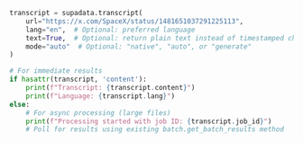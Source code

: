 ```python Python
transcript = supadata.transcript(
    url="https://x.com/SpaceX/status/1481651037291225113",
    lang="en",  # Optional: preferred language
    text=True,  # Optional: return plain text instead of timestamped chunks
    mode="auto"  # Optional: "native", "auto", or "generate"
)

# For immediate results
if hasattr(transcript, 'content'):
    print(f"Transcript: {transcript.content}")
    print(f"Language: {transcript.lang}")
else:
    # For async processing (large files)
    print(f"Processing started with job ID: {transcript.job_id}")
    # Poll for results using existing batch.get_batch_results method
```
